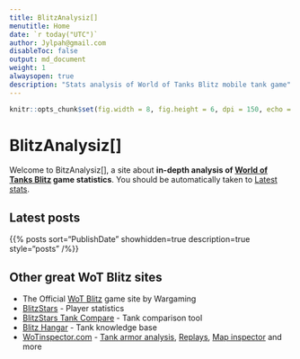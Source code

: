 ```yaml
---
title: BlitzAnalysiz[] 
menutitle: Home
date: `r today("UTC")`
author: Jylpah@gmail.com
disableToc: false
output: md_document
weight: 1
alwaysopen: true
description: "Stats analysis of World of Tanks Blitz mobile tank game"
---
```

```r
knitr::opts_chunk$set(fig.width = 8, fig.height = 6, dpi = 150, echo = FALSE, dev = "svglite", fig.ext = "svgz")
```
# BlitzAnalysiz[] 

Welcome to BitzAnalysiz[], a site about **in-depth analysis of 
[World of Tanks Blitz](https://wotblitz.com) game statistics**. You should be automatically taken to 
[Latest stats](/latest/).


## Latest posts

{{% posts sort="PublishDate" showhidden=true description=true style="posts" /%}}

## Other great WoT Blitz sites

* The Official [WoT Blitz](https://wotblitz.eu) game site by Wargaming
* [BlitzStars](https://blitzstars.com) - Player statistics 
* [BlitzStars Tank Compare](https://tank-compare.blitzstars.com/) - Tank comparison tool 
* [Blitz Hangar](https://blitzhangar.com/) - Tank knowledge base
* [WoTinspector.com](https://wotinspector.com) - [Tank armor analysis](https://armor.wotinspector.com), 
[Replays](https://replays.wotinspector.com/), [Map inspector](https://map.wotinspector.com) and more
